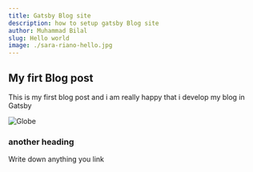```yaml
---
title: Gatsby Blog site
description: how to setup gatsby Blog site
author: Muhammad Bilal
slug: Hello world
image: ./sara-riano-hello.jpg
---
```


## My firt Blog post

This is my first blog post and i am really happy that i develop my blog in Gatsby

![Globe](./sara-riano-hello.jpg)

### another heading

Write down anything you link